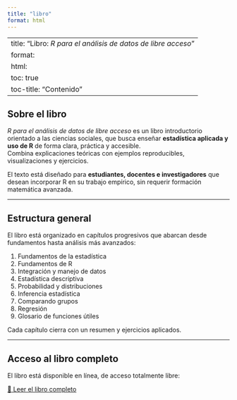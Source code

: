 ```yaml
---
title: "libro"
format: html
---
```


---
title: "Libro: *R para el análisis de datos de libre acceso*"
format:
  html:
    toc: true
    toc-title: "Contenido"
---

## Sobre el libro

*R para el análisis de datos de libre acceso* es un libro introductorio orientado a las ciencias sociales, que busca enseñar **estadística aplicada y uso de R** de forma clara, práctica y accesible.  
Combina explicaciones teóricas con ejemplos reproducibles, visualizaciones y ejercicios.

El texto está diseñado para **estudiantes, docentes e investigadores** que desean incorporar R en su trabajo empírico, sin requerir formación matemática avanzada.

---

## Estructura general

El libro está organizado en capítulos progresivos que abarcan desde fundamentos hasta análisis más avanzados:

1. Fundamentos de la estadística  
2. Fundamentos de R  
3. Integración y manejo de datos  
4. Estadística descriptiva  
5. Probabilidad y distribuciones  
6. Inferencia estadística  
7. Comparando grupos  
8. Regresión  
9. Glosario de funciones útiles  

Cada capítulo cierra con un resumen y ejercicios aplicados.

---

## Acceso al libro completo

El libro está disponible en línea, de acceso totalmente libre:

```{=html}
<div class="libro-boton-container">
  <a href="https://gonzaloalmendariz.github.io/rparaelanalisisdedatos/" 
     class="boton-libro" 
     target="_blank">
     📘 Leer el libro completo
  </a>
</div>
```





